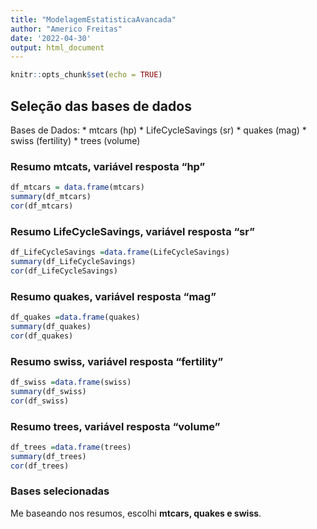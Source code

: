 ```yaml
---
title: "ModelagemEstatisticaAvancada"
author: "Americo Freitas"
date: '2022-04-30'
output: html_document
---
```


```r
knitr::opts_chunk$set(echo = TRUE)
```

## Seleção das bases de dados

Bases de Dados:
* mtcars (hp)
* LifeCycleSavings (sr)
* quakes (mag)
* swiss (fertility)
* trees (volume)


### Resumo mtcats, variável  resposta "hp"
```r
df_mtcars = data.frame(mtcars)
summary(df_mtcars)
cor(df_mtcars)
```
### Resumo LifeCycleSavings, variável  resposta "sr"
```r
df_LifeCycleSavings =data.frame(LifeCycleSavings)
summary(df_LifeCycleSavings)
cor(df_LifeCycleSavings)
```
### Resumo quakes, variável  resposta "mag"
```r
df_quakes =data.frame(quakes)
summary(df_quakes)
cor(df_quakes)
```
### Resumo swiss, variável  resposta "fertility"
```r
df_swiss =data.frame(swiss)
summary(df_swiss)
cor(df_swiss)
```

### Resumo trees, variável  resposta "volume"

```r
df_trees =data.frame(trees)
summary(df_trees)
cor(df_trees)
```

### Bases selecionadas  

Me baseando nos resumos, escolhi **mtcars, quakes e swiss**.


